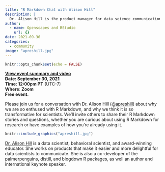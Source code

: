 ```yaml
---
title: "R Markdown Chat with Alison Hill"
description: |
  Dr. Alison Hill is the product manager for data science communication at RStudio
author:
  - name: Openscapes and RStudio
    url: {}
date: 2021-09-30
categories: 
  - community
image: "apreshill.jpg"
---
```



```r
knitr::opts_chunk$set(echo = FALSE)
```

**[View event summary and video](https://www.openscapes.org/blog/2021/10/01/alison-hill/)**  
**Date: September 30, 2021**\
**Time: 12:00pm PT** (UTC-7)\
**Where: Zoom**\
**Free event.**

Please join us for a conversation with Dr. Alison Hill ([\@apreshill](https://twitter.com/apreshill)) about why we are so enthused with R Markdown, and why we think it is so transformative for scientists. We'll invite others to share their R Markdown stories and questions, whether you are curious about using R Markdown for research or have examples of how you're already using it.


```r
knitr::include_graphics("apreshill.jpg")  
```

[Dr. Alison Hill](https://www.apreshill.com/) is a data scientist, behavioral scientist, and award-winning educator. She works on products that make it easier and more delightful for data scientists to communicate. She is also a co-developer of the palmerpenguins, distill, and blogdown R packages, as well an author and international keynote speaker.
